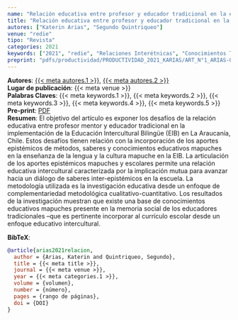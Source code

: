 ```yaml
---
name: "Relación educativa entre profesor y educador tradicional en la educación intercultural bilingüe"
title: "Relación educativa entre profesor y educador tradicional en la educación intercultural bilingüe"
autores: ["Katerin Arias", "Segundo Quintriqueo"]
venue: "redie"
tipo: "Revista"
categories: 2021
keywords: ["2021", "redie", "Relaciones Interétnicas", "Conocimientos Tradicionales", "Métodos Educativos"]
preprint: "pdfs/productividad/PRODUCTIVIDAD_2021_KARIAS/ART_N°1_ARIAS-ORTEGA Y QUINTRIQUEO_REDIE_2021_SCOPUS.pdf"
---
```

**Autores**: [{{< meta autores.1 >}}](../members/current/Katerin Arias.qmd), [{{< meta autores.2 >}}](../members/current/Segundo Quintriqueo.qmd)    
**Lugar de publicación**: {{< meta venue >}}     
**Palabras Claves**: {{< meta keywords.1 >}}, {{< meta keywords.2 >}}, {{< meta keywords.3 >}}, {{< meta keywords.4 >}}, {{< meta keywords.5 >}}    
**Pre-print**: [PDF](../{{< meta preprint >}})    
**Resumen**: El objetivo del artículo es exponer los desafíos de la relación educativa entre profesor mentor y educador 
tradicional en la implementación de la Educación Intercultural Bilingüe (EIB) en La Araucanía, Chile. Estos desafíos tienen relación con la incorporación de los aportes epistémicos de métodos, saberes y conocimientos educativos mapuches en la enseñanza de la lengua y la cultura mapuche en la EIB. La articulación de los aportes epistémicos mapuches y escolares permite una relación educativa intercultural caracterizada por la implicación mutua para avanzar hacia un diálogo de saberes inter-epistémicos en la escuela. La metodología utilizada es la investigación educativa desde un enfoque de complementariedad metodológica cualitativo-cuantitativo. Los resultados de la investigación muestran que existe una base de conocimientos educativos mapuches presente en la memoria social de los educadores tradicionales –que 
es pertinente incorporar al currículo escolar desde un enfoque educativo intercultural. 


**BibTeX**:
```bibtex
@article{arias2021relacion,
  author = {Arias, Katerin and Quintriqueo, Segundo},
  title = {{< meta title >}},
  journal = {{< meta venue >}},
  year = {{< meta categories.1 >}},
  volume = {volumen},
  number = {número},
  pages = {rango de páginas},
  doi = {DOI}
}
```